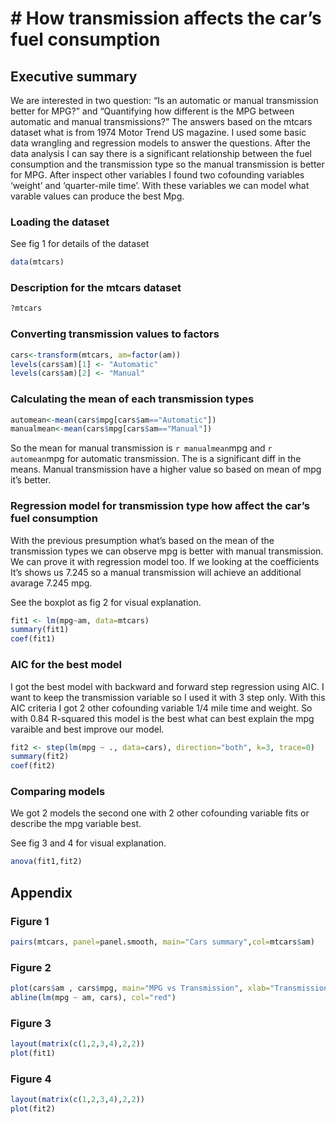 

# How transmission affects the car's fuel consumption
========================================================

## Executive summary
We are interested in two question: "Is an automatic or manual transmission better for MPG?" and "Quantifying how different is the MPG between automatic and manual transmissions?" 
The answers based on the mtcars dataset what is from 1974 Motor Trend US magazine. 
I used some basic data wrangling and regression models to answer the questions. 
After the data analysis I can say there is a significant relationship between the fuel consumption and the transmission type so the manual transmission is better for MPG. 
After inspect other variables I found two cofounding variables 'weight' and 'quarter-mile time'. With these variables we can model what varable values can produce the best Mpg.


### Loading the dataset
See fig 1 for details of the dataset
```r
data(mtcars)
```
### Description for the mtcars dataset
```r
?mtcars
```
### Converting transmission values to factors
```r
cars<-transform(mtcars, am=factor(am))
levels(cars$am)[1] <- "Automatic"
levels(cars$am)[2] <- "Manual"
```
### Calculating the mean of each transmission types
```r
automean<-mean(cars$mpg[cars$am=="Automatic"])
manualmean<-mean(cars$mpg[cars$am=="Manual"])
```
So the mean for manual transmission is `r manualmean`mpg and `r automean`mpg for automatic transmission. The is a significant diff in the means. Manual transmission have a higher value so based on mean of mpg it's better.


### Regression model for transmission type how affect the car's fuel consumption

With the previous presumption what's based on the mean of the transmission types we can observe mpg is better with manual transmission. We can prove it with regression model too. If we looking at the coefficients It's shows us 7.245 so a manual transmission will achieve an additional avarage 7.245 mpg.

See the boxplot as fig 2 for visual explanation.
```r
fit1 <- lm(mpg~am, data=mtcars)
summary(fit1)
coef(fit1)
```
### AIC for the best model

I got the best model with backward and forward step regression using AIC. I want to keep the transmission variable so I used it with 3 step only. With this AIC criteria I got 2 other cofounding variable 1/4 mile time and weight. So with 0.84 R-squared this model is the best what can best explain the mpg varaible and best improve our model.
```r
fit2 <- step(lm(mpg ~ ., data=cars), direction="both", k=3, trace=0)
summary(fit2)
coef(fit2)
```
### Comparing models
We got 2 models the second one with 2 other cofounding variable fits or describe the mpg variable best.

See fig 3 and 4 for visual explanation.
```r
anova(fit1,fit2)

```

## Appendix

### Figure 1
```r
pairs(mtcars, panel=panel.smooth, main="Cars summary",col=mtcars$am)

```

### Figure 2
```r
plot(cars$am , cars$mpg, main="MPG vs Transmission", xlab="Transmission", ylab="MPG", )
abline(lm(mpg ~ am, cars), col="red")
```

### Figure 3
```r
layout(matrix(c(1,2,3,4),2,2))
plot(fit1)
```

### Figure 4
```r
layout(matrix(c(1,2,3,4),2,2))
plot(fit2)
```



